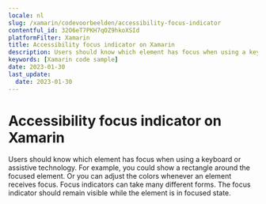 ```yaml
---
locale: nl
slug: /xamarin/codevoorbeelden/accessibility-focus-indicator
contentful_id: 32O6eT7PKH7qOZ9hkoXSId
platformFilter: Xamarin
title: Accessibility focus indicator on Xamarin
description: Users should know which element has focus when using a keyboard or assistive technology.
keywords: [Xamarin code sample]
date: 2023-01-30
last_update:
  date: 2023-01-30
---
```


# Accessibility focus indicator on Xamarin

Users should know which element has focus when using a keyboard or assistive technology. For example, you could show a rectangle around the focused element. Or you can adjust the colors whenever an element receives focus. Focus indicators can take many different forms. The focus indicator should remain visible while the element is in focused state.

<CodeSample id="accessibility-focus-indicator" locale="nl" platform="xamarin"/>
